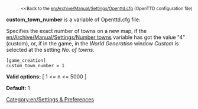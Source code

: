 
:<small><<Back to the [[en/Archive/Manual/Settings/Openttd.cfg]] (OpenTTD configuration file)</small>


'''custom_town_number''' is a variable of Openttd.cfg file:

Specifies the exact number of towns on a new map, if the [[en/Archive/Manual/Settings/Number towns]] variable has got the value "4" (custom), or, if in the game, in the ''World Generation'' window ''Custom'' is selected at the setting ''No. of towns''.

<pre>
[game_creation]
custom_town_number = 1
</pre>

'''Valid options:''' [ 1 <= n <= 5000 ]

'''Default:''' 1


[[Category:en/Settings & Preferences]]
